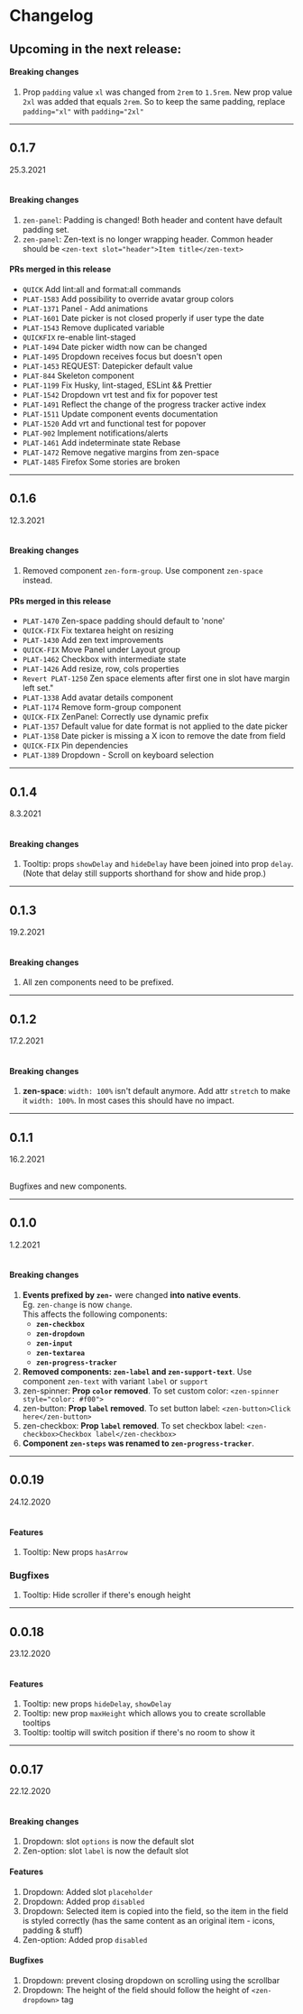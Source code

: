 <Meta title="Changelog" />

# Changelog

## Upcoming in the next release:

#### Breaking changes

1. Prop `padding` value `xl` was changed from `2rem` to `1.5rem`. New prop value `2xl` was added that equals `2rem`. So to keep the same padding, replace `padding="xl"` with `padding="2xl"`

---

## 0.1.7

25.3.2021<br/><br/>

#### Breaking changes

1. `zen-panel`: Padding is changed! Both header and content have default padding set.
1. `zen-panel`: Zen-text is no longer wrapping header. Common header should be `<zen-text slot="header">Item title</zen-text>`

#### PRs merged in this release

- `QUICK` Add lint:all and format:all commands
- `PLAT-1583` Add possibility to override avatar group colors
- `PLAT-1371` Panel - Add animations
- `PLAT-1601` Date picker is not closed properly if user type the date
- `PLAT-1543` Remove duplicated variable
- `QUICKFIX` re-enable lint-staged
- `PLAT-1494` Date picker width now can be changed
- `PLAT-1495` Dropdown receives focus but doesn't open
- `PLAT-1453` REQUEST: Datepicker default value
- `PLAT-844` Skeleton component
- `PLAT-1199` Fix Husky, lint-staged, ESLint && Prettier
- `PLAT-1542` Dropdown vrt test and fix for popover test
- `PLAT-1491` Reflect the change of the progress tracker active index
- `PLAT-1511` Update component events documentation
- `PLAT-1520` Add vrt and functional test for popover
- `PLAT-902` Implement notifications/alerts
- `PLAT-1461` Add indeterminate state Rebase
- `PLAT-1472` Remove negative margins from zen-space
- `PLAT-1485` Firefox Some stories are broken

---

## 0.1.6

12.3.2021<br/><br/>

#### Breaking changes

1. Removed component `zen-form-group`. Use component `zen-space` instead.

#### PRs merged in this release

- `PLAT-1470` Zen-space padding should default to 'none'
- `QUICK-FIX` Fix textarea height on resizing
- `PLAT-1430` Add zen text improvements
- `QUICK-FIX` Move Panel under Layout group
- `PLAT-1462` Checkbox with intermediate state
- `PLAT-1426` Add resize, row, cols properties
- `Revert PLAT-1250` Zen space elements after first one in slot have margin left set."
- `PLAT-1338` Add avatar details component
- `PLAT-1174` Remove form-group component
- `QUICK-FIX` ZenPanel: Correctly use dynamic prefix
- `PLAT-1357` Default value for date format is not applied to the date picker
- `PLAT-1358` Date picker is missing a X icon to remove the date from field
- `QUICK-FIX` Pin dependencies
- `PLAT-1389` Dropdown - Scroll on keyboard selection

---

## 0.1.4

8.3.2021<br/><br/>

#### Breaking changes

1. Tooltip: props `showDelay` and `hideDelay` have been joined into prop `delay`. (Note that delay still supports shorthand for show and hide prop.)

---

## 0.1.3

19.2.2021<br/><br/>

#### Breaking changes

1. All zen components need to be prefixed.

---

## 0.1.2

17.2.2021<br/><br/>

#### Breaking changes

1. **zen-space**: `width: 100%` isn't default anymore. Add attr `stretch` to make it `width: 100%`. In most cases this should have no impact.

---

## 0.1.1

16.2.2021<br/><br/>

Bugfixes and new components.

---

## 0.1.0

1.2.2021<br/><br/>

#### Breaking changes

1. **Events prefixed by `zen-`** were changed **into native events**.<br/>Eg. `zen-change` is now `change`.<br/>This affects the following components:
   - **`zen-checkbox`**
   - **`zen-dropdown`**
   - **`zen-input`**
   - **`zen-textarea`**
   - **`zen-progress-tracker`**
1. **Removed components: `zen-label` and `zen-support-text`**. Use component `zen-text` with variant `label` or `support`
1. zen-spinner: **Prop `color` removed**. To set custom color: `<zen-spinner style="color: #f00">`
1. zen-button: **Prop `label` removed**. To set button label: `<zen-button>Click here</zen-button>`
1. zen-checkbox: **Prop `label` removed**. To set checkbox label: `<zen-checkbox>Checkbox label</zen-checkbox>`
1. **Component `zen-steps` was renamed to `zen-progress-tracker`**.

---

## 0.0.19

24.12.2020<br/><br/>

#### Features

1. Tooltip: New props `hasArrow`

### Bugfixes

1. Tooltip: Hide scroller if there's enough height

---

## 0.0.18

23.12.2020<br/><br/>

#### Features

1. Tooltip: new props `hideDelay`, `showDelay`
1. Tooltip: new prop `maxHeight` which allows you to create scrollable tooltips
1. Tooltip: tooltip will switch position if there's no room to show it

---

## 0.0.17

22.12.2020<br/><br/>

#### Breaking changes

1. Dropdown: slot `options` is now the default slot
1. Zen-option: slot `label` is now the default slot

#### Features

1. Dropdown: Added slot `placeholder`
1. Dropdown: Added prop `disabled`
1. Dropdown: Selected item is copied into the field, so the item in the field is styled correctly (has the same content as an original item - icons, padding & stuff)
1. Zen-option: Added prop `disabled`

#### Bugfixes

1. Dropdown: prevent closing dropdown on scrolling using the scrollbar
1. Dropdown: The height of the field should follow the height of `<zen-dropdown>` tag
